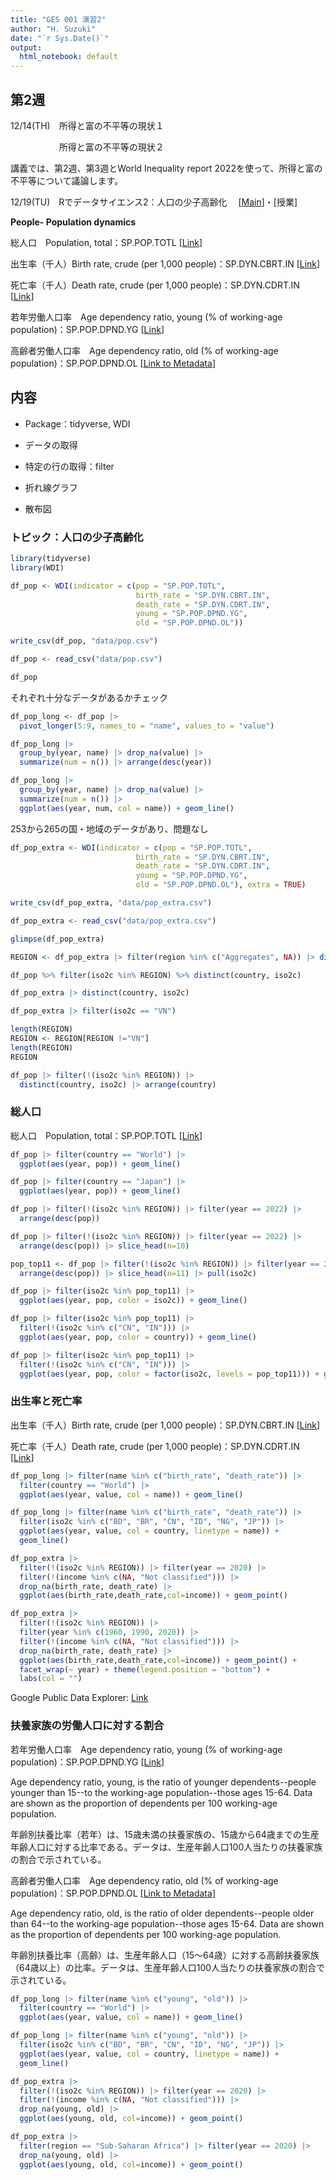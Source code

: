 ```yaml
---
title: "GES 001 演習2"
author: "H. Suzuki"
date: "`r Sys.Date()`"
output:
  html_notebook: default
---
```


## 第2週

12/14(TH)　所得と富の不平等の現状１

　　　　　  所得と富の不平等の現状２

講義では、第2週、第3週とWorld Inequality report 2022を使って、所得と富の不平等について議論します。

12/19(TU)　Rでデータサイエンス2：人口の少子高齢化　 [[Main](https://ds-sl.github.io/intro2r/ges001/ges001-main.nb.html)]・[授業]

**People- Population dynamics**

総人口　Population, total：SP.POP.TOTL [[Link](https://data.worldbank.org/indicator/SP.POP.TOTL)]

出生率（千人）Birth rate, crude (per 1,000 people)：SP.DYN.CBRT.IN [[Link](https://data.worldbank.org/indicator/SP.DYN.CBRT.IN)]

死亡率（千人）Death rate, crude (per 1,000 people)：SP.DYN.CDRT.IN [[Link](https://data.worldbank.org/indicator/SP.DYN.CDRT.IN)]

若年労働人口率　Age dependency ratio, young (% of working-age population)：SP.POP.DPND.YG [[Link](https://data.worldbank.org/indicator/SP.POP.DPND.YG)]

高齢者労働人口率　Age dependency ratio, old (% of working-age population)：SP.POP.DPND.OL [[Link to Metadata](https://databank.worldbank.org/metadataglossary/health-nutrition-and-population-statistics/series/SP.POP.DPND.OL)]

## 内容

-   Package：tidyverse, WDI

-   データの取得

-   特定の行の取得：filter

-   折れ線グラフ

-   散布図

### トピック：人口の少子高齢化

```r
library(tidyverse)
library(WDI)
```

```r
df_pop <- WDI(indicator = c(pop = "SP.POP.TOTL",
                            birth_rate = "SP.DYN.CBRT.IN",
                            death_rate = "SP.DYN.CDRT.IN",
                            young = "SP.POP.DPND.YG",
                            old = "SP.POP.DPND.OL"))
```

```r
write_csv(df_pop, "data/pop.csv")
```

```r
df_pop <- read_csv("data/pop.csv")
```

```r
df_pop
```

それぞれ十分なデータがあるかチェック

```r
df_pop_long <- df_pop |> 
  pivot_longer(5:9, names_to = "name", values_to = "value")
```

```r
df_pop_long |> 
  group_by(year, name) |> drop_na(value) |>
  summarize(num = n()) |> arrange(desc(year))
```

```r
df_pop_long |> 
  group_by(year, name) |> drop_na(value) |>
  summarize(num = n()) |> 
  ggplot(aes(year, num, col = name)) + geom_line()
```

253から265の国・地域のデータがあり、問題なし

```r
df_pop_extra <- WDI(indicator = c(pop = "SP.POP.TOTL",
                            birth_rate = "SP.DYN.CBRT.IN",
                            death_rate = "SP.DYN.CDRT.IN",
                            young = "SP.POP.DPND.YG",
                            old = "SP.POP.DPND.OL"), extra = TRUE)
```

```r
write_csv(df_pop_extra, "data/pop_extra.csv")
```

```r
df_pop_extra <- read_csv("data/pop_extra.csv")
```

```r
glimpse(df_pop_extra)
```

```r
REGION <- df_pop_extra |> filter(region %in% c("Aggregates", NA)) |> distinct(iso2c) |> pull()
```

```r
df_pop %>% filter(iso2c %in% REGION) %>% distinct(country, iso2c)
```

```r
df_pop_extra |> distinct(country, iso2c)
```

```r
df_pop_extra |> filter(iso2c == "VN")
```

```r
length(REGION)
REGION <- REGION[REGION !="VN"]
length(REGION)
REGION
```

```r
df_pop |> filter(!(iso2c %in% REGION)) |> 
  distinct(country, iso2c) |> arrange(country)
```

### 総人口

総人口　Population, total：SP.POP.TOTL [[Link](https://data.worldbank.org/indicator/SP.POP.TOTL)]

```r
df_pop |> filter(country == "World") |> 
  ggplot(aes(year, pop)) + geom_line()
```

```r
df_pop |> filter(country == "Japan") |> 
  ggplot(aes(year, pop)) + geom_line()
```

```r
df_pop |> filter(!(iso2c %in% REGION)) |> filter(year == 2022) |> 
  arrange(desc(pop))
```

```r
df_pop |> filter(!(iso2c %in% REGION)) |> filter(year == 2022) |> 
  arrange(desc(pop)) |> slice_head(n=10)
```

```r
pop_top11 <- df_pop |> filter(!(iso2c %in% REGION)) |> filter(year == 2022) |> 
  arrange(desc(pop)) |> slice_head(n=11) |> pull(iso2c)
```

```r
df_pop |> filter(iso2c %in% pop_top11) |>
  ggplot(aes(year, pop, color = iso2c)) + geom_line()
```

```r
df_pop |> filter(iso2c %in% pop_top11) |> 
  filter(!(iso2c %in% c("CN", "IN"))) |> 
  ggplot(aes(year, pop, color = country)) + geom_line()
```

```r
df_pop |> filter(iso2c %in% pop_top11) |> 
  filter(!(iso2c %in% c("CN", "IN"))) |> 
  ggplot(aes(year, pop, color = factor(iso2c, levels = pop_top11))) + geom_line() + labs(color = "iso2c")
```

### 出生率と死亡率

出生率（千人）Birth rate, crude (per 1,000 people)：SP.DYN.CBRT.IN [[Link](https://data.worldbank.org/indicator/SP.DYN.CBRT.IN)]

死亡率（千人）Death rate, crude (per 1,000 people)：SP.DYN.CDRT.IN [[Link](https://data.worldbank.org/indicator/SP.DYN.CDRT.IN)]

```r
df_pop_long |> filter(name %in% c("birth_rate", "death_rate")) |>
  filter(country == "World") |> 
  ggplot(aes(year, value, col = name)) + geom_line()
```

```r
df_pop_long |> filter(name %in% c("birth_rate", "death_rate")) |>
  filter(iso2c %in% c("BD", "BR", "CN", "ID", "NG", "JP")) |> 
  ggplot(aes(year, value, col = country, linetype = name)) + 
  geom_line()
```

```r
df_pop_extra |> 
  filter(!(iso2c %in% REGION)) |> filter(year == 2020) |> 
  filter(!(income %in% c(NA, "Not classified"))) |>
  drop_na(birth_rate, death_rate) |>
  ggplot(aes(birth_rate,death_rate,col=income)) + geom_point()
```

```r
df_pop_extra |> 
  filter(!(iso2c %in% REGION)) |> 
  filter(year %in% c(1960, 1990, 2020)) |> 
  filter(!(income %in% c(NA, "Not classified"))) |>
  drop_na(birth_rate, death_rate) |>
  ggplot(aes(birth_rate,death_rate,col=income)) + geom_point() + 
  facet_wrap(~ year) + theme(legend.position = "bottom") +
  labs(col = "")
```

Google Public Data Explorer: [Link](https://www.google.com/publicdata/explore?ds=d5bncppjof8f9_&ctype=b&strail=false&bcs=d&nselm=s&met_y=sp_dyn_cdrt_in&scale_y=lin&ind_y=false&met_x=SP_DYN_CBRT_IN&scale_x=lin&ind_x=false&dimp_c=country:region&ifdim=country&tunit=Y&pit=1512486000000&ind=false&icfg)

### 扶養家族の労働人口に対する割合

若年労働人口率　Age dependency ratio, young (% of working-age population)：SP.POP.DPND.YG [[Link](https://data.worldbank.org/indicator/SP.POP.DPND.YG)]

Age dependency ratio, young, is the ratio of younger dependents\--people younger than 15\--to the working-age population\--those ages 15-64. Data are shown as the proportion of dependents per 100 working-age population.

年齢別扶養比率（若年）は、15歳未満の扶養家族の、15歳から64歳までの生産年齢人口に対する比率である。データは、生産年齢人口100人当たりの扶養家族の割合で示されている。

高齢者労働人口率　Age dependency ratio, old (% of working-age population)：SP.POP.DPND.OL [[Link to Metadata](https://databank.worldbank.org/metadataglossary/health-nutrition-and-population-statistics/series/SP.POP.DPND.OL)]

Age dependency ratio, old, is the ratio of older dependents\--people older than 64\--to the working-age population\--those ages 15-64. Data are shown as the proportion of dependents per 100 working-age population.

年齢別扶養比率（高齢）は、生産年齢人口（15～64歳）に対する高齢扶養家族（64歳以上）の比率。データは、生産年齢人口100人当たりの扶養家族の割合で示されている。

```r
df_pop_long |> filter(name %in% c("young", "old")) |>
  filter(country == "World") |> 
  ggplot(aes(year, value, col = name)) + geom_line()
```

```r
df_pop_long |> filter(name %in% c("young", "old")) |>
  filter(iso2c %in% c("BD", "BR", "CN", "ID", "NG", "JP")) |> 
  ggplot(aes(year, value, col = country, linetype = name)) + 
  geom_line()
```

```r
df_pop_extra |> 
  filter(!(iso2c %in% REGION)) |> filter(year == 2020) |> 
  filter(!(income %in% c(NA, "Not classified"))) |>
  drop_na(young, old) |>
  ggplot(aes(young, old, col=income)) + geom_point()
```

```r
df_pop_extra |> 
  filter(region == "Sub-Saharan Africa") |> filter(year == 2020) |> 
  drop_na(young, old) |>
  ggplot(aes(young, old, col=income)) + geom_point()
```
